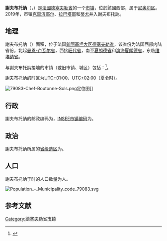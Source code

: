 {{noteTA|G1=法国地名}}
{{Infobox French commune
|name                   = 謝夫布托訥
|native name            = Chef-Boutonne
|arrondissement         = [[尼奥尔区|尼奥尔区]]
}}
'''謝夫布托訥'''（{{lang-fr|Chef-Boutonne}}，{{IPA-fr|ʃɛf butɔn}}）是[[法國|法國]][[德塞夫勒省|德塞夫勒省]]的一个[[市镇_(法国)|市镇]]，位於該國西部，属于[[尼奥尔区|尼奥尔区]]。2019年，市镇[[克雷济耶尔|克雷济耶尔]]、[[拉巴塔耶|拉巴塔耶]]和[[蒂尤|蒂尤]]并入謝夫布托訥。

== 地理 ==
謝夫布托訥（{{wikidata|property|linked|P625}}）面积{{wikidata|properties|P2046}}，位于法国[[新阿基坦大区|新阿基坦大区]][[德塞夫勒省|德塞夫勒省]]，该省份为法国西部内陆省份，北起[[曼恩-卢瓦尔省|曼恩-卢瓦尔省]]，西接[[旺代省|旺代省]]，南至[[夏朗德省|夏朗德省]]和[[滨海夏朗德省|滨海夏朗德省]]，东临[[维埃纳省|维埃纳省]]。

与謝夫布托訥接壤的市镇（或旧市镇、城区）包括：{{Wikidata|properties|linked|P47}}<ref name="geo">{{Cite web|url=https://www.geoportail.gouv.fr/carte|title=Carte|accessdate=2020-03-22|author=Géoportail|language=fr|publisher=Géoportail|archive-date=2017-01-29|archive-url=https://web.archive.org/web/20170129154129/https://www.geoportail.gouv.fr/carte/|dead-url=no}}</ref>。

謝夫布托訥的时区为[[UTC+01:00|UTC+01:00]]、[[UTC+02:00|UTC+02:00]]（[[夏时制|夏令时]]）。

[[File:79083-Chef-Boutonne-Sols.png|thumb]]定位图]]{{Clear|left}}
== 行政 ==
謝夫布托訥的邮政编码为{{wikidata|properties|P281}}，[[法国国家统计与经济研究所|INSEE市镇编码]]为{{wikidata|properties|P374}}。

== 政治 ==
謝夫布托訥所属的[[縣_(法國)|省级选区]]为{{WikidataLink|{{wikidata|properties|raw|best||P7938}}}}。

== 人口 ==
謝夫布托訥于{{wikidata|qualifier|P1082|P585}}时的人口数量为{{wikidata|property|raw|P1082}}人。

[[File:Population_-_Municipality_code_79083.svg|thumb]]{{Clear|left}}
== 参考文献 ==
{{Reflist}}

{{德塞夫勒省市镇}}
[[Category:德塞夫勒省市镇|Category:德塞夫勒省市镇]]